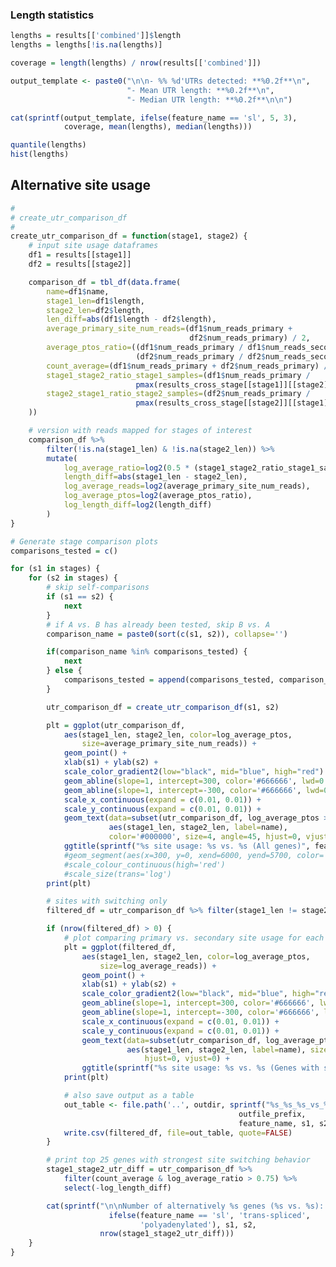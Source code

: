 ### Length statistics

```r
lengths = results[['combined']]$length
lengths = lengths[!is.na(lengths)]

coverage = length(lengths) / nrow(results[['combined']])

output_template <- paste0("\n\n- %% %d'UTRs detected: **%0.2f**\n", 
                          "- Mean UTR length: **%0.2f**\n",
                          "- Median UTR length: **%0.2f**\n\n")

cat(sprintf(output_template, ifelse(feature_name == 'sl', 5, 3), 
            coverage, mean(lengths), median(lengths)))
```

```r
quantile(lengths)
hist(lengths)
```

## Alternative site usage

```r
#
# create_utr_comparison_df
#
create_utr_comparison_df = function(stage1, stage2) {
    # input site usage dataframes
    df1 = results[[stage1]]
    df2 = results[[stage2]]

    comparison_df = tbl_df(data.frame(
        name=df1$name,
        stage1_len=df1$length,
        stage2_len=df2$length,
        len_diff=abs(df1$length - df2$length),
        average_primary_site_num_reads=(df1$num_reads_primary +
                                        df2$num_reads_primary) / 2,
        average_ptos_ratio=((df1$num_reads_primary / df1$num_reads_secondary) + 
                            (df2$num_reads_primary / df2$num_reads_secondary)) / 2,
        count_average=(df1$num_reads_primary + df2$num_reads_primary) / 2,
        stage1_stage2_ratio_stage1_samples=(df1$num_reads_primary /
                            pmax(results_cross_stage[[stage1]][[stage2]], 1)),
        stage2_stage1_ratio_stage2_samples=(df2$num_reads_primary / 
                            pmax(results_cross_stage[[stage2]][[stage1]], 1))
    ))

    # version with reads mapped for stages of interest
    comparison_df %>%
        filter(!is.na(stage1_len) & !is.na(stage2_len)) %>%
        mutate(
            log_average_ratio=log2(0.5 * (stage1_stage2_ratio_stage1_samples + stage2_stage1_ratio_stage2_samples)),
            length_diff=abs(stage1_len - stage2_len), 
            log_average_reads=log2(average_primary_site_num_reads),
            log_average_ptos=log2(average_ptos_ratio),
            log_length_diff=log2(length_diff)
        )
}
```

```r
# Generate stage comparison plots
comparisons_tested = c()

for (s1 in stages) {
    for (s2 in stages) {
        # skip self-comparisons
        if (s1 == s2) {
            next
        }
        # if A vs. B has already been tested, skip B vs. A
        comparison_name = paste0(sort(c(s1, s2)), collapse='')

        if(comparison_name %in% comparisons_tested) {
            next
        } else {
            comparisons_tested = append(comparisons_tested, comparison_name)
        }

        utr_comparison_df = create_utr_comparison_df(s1, s2) 

        plt = ggplot(utr_comparison_df, 
            aes(stage1_len, stage2_len, color=log_average_ptos,
                size=average_primary_site_num_reads)) + 
            geom_point() +
            xlab(s1) + ylab(s2) +
            scale_color_gradient2(low="black", mid="blue", high="red") +
            geom_abline(slope=1, intercept=300, color='#666666', lwd=0.5) +
            geom_abline(slope=1, intercept=-300, color='#666666', lwd=0.5) +
            scale_x_continuous(expand = c(0.01, 0.01)) +
            scale_y_continuous(expand = c(0.01, 0.01)) +
            geom_text(data=subset(utr_comparison_df, log_average_ptos >= 2 & average_primary_site_num_reads >= 50 & len_diff > 10),
                      aes(stage1_len, stage2_len, label=name),
                      color='#000000', size=4, angle=45, hjust=0, vjust=0) +
            ggtitle(sprintf("%s site usage: %s vs. %s (All genes)", feature_name, s1, s2))
            #geom_segment(aes(x=300, y=0, xend=6000, yend=5700, color='#666666'))
            #scale_colour_continuous(high='red') 
            #scale_size(trans='log')
        print(plt)

        # sites with switching only
        filtered_df = utr_comparison_df %>% filter(stage1_len != stage2_len) 

        if (nrow(filtered_df) > 0) {
            # plot comparing primary vs. secondary site usage for each gene
            plt = ggplot(filtered_df,
                aes(stage1_len, stage2_len, color=log_average_ptos,
                    size=log_average_reads)) + 
                geom_point() +
                xlab(s1) + ylab(s2) +
                scale_color_gradient2(low="black", mid="blue", high="red") +
                geom_abline(slope=1, intercept=300, color='#666666', lwd=0.5) +
                geom_abline(slope=1, intercept=-300, color='#666666', lwd=0.5) +
                scale_x_continuous(expand = c(0.01, 0.01)) +
                scale_y_continuous(expand = c(0.01, 0.01)) +
                geom_text(data=subset(utr_comparison_df, log_average_ptos >= 2 & log_average_reads >= 3 & len_diff > 10),
                          aes(stage1_len, stage2_len, label=name), size=4, angle=45, colour='#000000',
                              hjust=0, vjust=0) +
                ggtitle(sprintf("%s site usage: %s vs. %s (Genes with switching)", feature_name, s1, s2))
            print(plt)

            # also save output as a table
            out_table <- file.path('..', outdir, sprintf("%s_%s_%s_vs_%s.csv",
                                                   outfile_prefix,
                                                   feature_name, s1, s2))
            write.csv(filtered_df, file=out_table, quote=FALSE)
        }

        # print top 25 genes with strongest site switching behavior
        stage1_stage2_utr_diff = utr_comparison_df %>% 
            filter(count_average & log_average_ratio > 0.75) %>%
            select(-log_length_diff)

        cat(sprintf("\n\nNumber of alternatively %s genes (%s vs. %s): **%d**\n\n",
                      ifelse(feature_name == 'sl', 'trans-spliced',
                             'polyadenylated'), s1, s2,
                    nrow(stage1_stage2_utr_diff)))
    }
}
```
